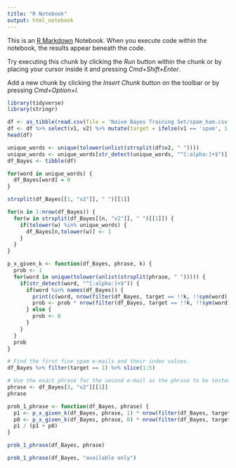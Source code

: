 ```yaml
---
title: "R Notebook"
output: html_notebook
---
```



This is an [R Markdown](http://rmarkdown.rstudio.com) Notebook. When you execute code within the notebook, the results appear beneath the code. 

Try executing this chunk by clicking the *Run* button within the chunk or by placing your cursor inside it and pressing *Cmd+Shift+Enter*. 

Add a new chunk by clicking the *Insert Chunk* button on the toolbar or by pressing *Cmd+Option+I*.


```r
library(tidyverse)
library(stringr)
```


```r
df <- as_tibble(read.csv(file = 'Naive Bayes Training Set/spam_ham.csv'))
df <- df %>% select(v1, v2) %>% mutate(target = ifelse(v1 == 'spam', 1, 0))
head(df)
```

```r
unique_words <- unique(tolower(unlist(strsplit(df$v2, " "))))
unique_words <- unique_words[str_detect(unique_words, "^[:alpha:]+$")] %>% sort()
df_Bayes <- tibble(df)
```
```r
for(word in unique_words) {
  df_Bayes[word] = 0
}
```
```r
strsplit(df_Bayes[[1, "v2"]], " ")[[1]]
```

```r
for(n in 1:nrow(df_Bayes)) {
  for(w in strsplit(df_Bayes[[n, "v2"]], " ")[[1]]) {
    if(tolower(w) %in% unique_words) {
      df_Bayes[n,tolower(w)] <- 1
    }    
  }    
}
```

```r
p_x_given_k <- function(df_Bayes, phrase, k) {
  prob <- 1
  for(word in unique(tolower(unlist(strsplit(phrase, " "))))) {
    if(str_detect(word, "^[:alpha:]+$")) {
      if(word %in% names(df_Bayes)) {
        print(c(word, nrow(filter(df_Bayes, target == !!k, !!sym(word) == 1)), nrow(filter(df_Bayes, target == !!k))))
        prob <- prob * nrow(filter(df_Bayes, target == !!k, !!sym(word) == 1)) / nrow(filter(df_Bayes, target == !!k))
      } else {
        prob <- 0
      }
    }
  }
  prob
}
```

```r
# Find the first five spam e-mails and their index values.
df_Bayes %>% filter(target == 1) %>% slice(1:5)
```
```r
# Use the exact phrase for the second e-mail as the phrase to be tested.
phrase <- df_Bayes[3, "v2"][[1]]
phrase
```
```r
prob_1_phrase <- function(df_Bayes, phrase) {
  p1 <- p_x_given_k(df_Bayes, phrase, 1) * nrow(filter(df_Bayes, target == 1))
  p0 <- p_x_given_k(df_Bayes, phrase, 0) * nrow(filter(df_Bayes, target == 0))
  p1 / (p1 + p0)
}
```
```r
prob_1_phrase(df_Bayes, phrase)
```
```r
prob_1_phrase(df_Bayes, "available only")
```




